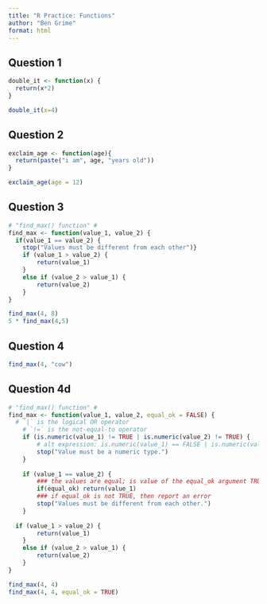 ```yaml
---
title: "R Practice: Functions"
author: "Ben Grime"
format: html
---
```


## Question 1
```r
double_it <- function(x) {
  return(x*2)
}

double_it(x=4)
```

## Question 2
```r
exclaim_age <- function(age){
  return(paste("i am", age, "years old"))
}

exclaim_age(age = 12)
```


## Question 3
```r
# "find_max() function" #
find_max <- function(value_1, value_2) {
  if(value_1 == value_2) {
    stop("Values must be different from each other")}
    if (value_1 > value_2) {
        return(value_1)
    }
    else if (value_2 > value_1) {
        return(value_2)
    }
}

find_max(4, 8)
5 * find_max(4,5)
```

## Question 4
```r
find_max(4, "cow")
```
## Question 4d
```r
# "find_max() function" #
find_max <- function(value_1, value_2, equal_ok = FALSE) {
  # `|` is the logical OR operator
    # `!=` is the not-equal-to operator
    if (is.numeric(value_1) != TRUE | is.numeric(value_2) != TRUE) {
        # alt expression: is.numeric(value_1) == FALSE | is.numeric(value_2) == FALSE
        stop("Value must be a numeric type.")
    }
    
    if (value_1 == value_2) {
        ### the values are equal; is value of the equal_ok argument TRUE?
        if(equal_ok) return(value_1)
        ### if equal_ok is not TRUE, then report an error
        stop("Values must be different from each other.")
    }
    
  if (value_1 > value_2) {
        return(value_1)
    }
    else if (value_2 > value_1) {
        return(value_2)
    }
}

find_max(4, 4)
find_max(4, 4, equal_ok = TRUE)
```



















